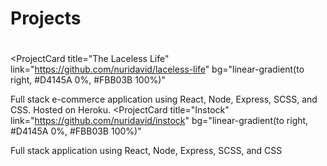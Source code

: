 # Projects

#

<ProjectCard
  title="The Laceless Life"
  link="https://github.com/nuridavid/laceless-life"
  bg="linear-gradient(to right, #D4145A 0%, #FBB03B 100%)"
>
  Full stack e-commerce application using React, Node, Express, SCSS, and CSS.
  Hosted on Heroku.
</ProjectCard>
<ProjectCard
  title="Instock"
  link="https://github.com/nuridavid/instock"
  bg="linear-gradient(to right, #D4145A 0%, #FBB03B 100%)"
>
  Full stack application using React, Node, Express, SCSS, and CSS
</ProjectCard>
